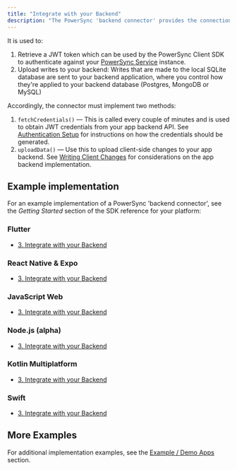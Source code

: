 ```yaml
---
title: "Integrate with your Backend"
description: "The PowerSync 'backend connector' provides the connection between your application backend and the PowerSync client-slide managed SQLite database."
---
```



It is used to:

1. Retrieve a JWT token which can be used by the PowerSync Client SDK to authenticate against your [PowerSync Service](/architecture/powersync-service) instance.
2. Upload writes to your backend: Writes that are made to the local SQLite database are sent to your backend application, where you control how they're applied to your backend database (Postgres, MongoDB or MySQL)

Accordingly, the connector must implement two methods:

1. `fetchCredentials()` — This is called every couple of minutes and is used to obtain JWT credentials from your app backend API. See [Authentication Setup](/installation/authentication-setup) for instructions on how the credentials should be generated.
2. `uploadData()` — Use this to upload client-side changes to your app backend.
See [Writing Client Changes](/installation/app-backend-setup/writing-client-changes) for considerations on the app backend implementation.

## Example implementation

For an example implementation of a PowerSync 'backend connector', see the _Getting Started_ section of the SDK reference for your platform:

### <Icon icon="flutter" iconType="solid" size="24"/> Flutter

* [3\. Integrate with your Backend](/client-sdk-references/flutter#3-integrate-with-your-backend)

### <Icon icon="react" iconType="solid" size="24"/> React Native & Expo

* [3\. Integrate with your Backend](/client-sdk-references/react-native-and-expo#3-integrate-with-your-backend)

### <Icon icon="js" iconType="solid" size="24"/> JavaScript Web

* [3\. Integrate with your Backend](/client-sdk-references/javascript-web#3-integrate-with-your-backend)

### <Icon icon="node-js" iconType="solid" size="24"/> Node.js (alpha)

* [3\. Integrate with your Backend](/client-sdk-references/node#3-integrate-with-your-backend)

### <Icon icon="k" iconType="solid" size="24"/> Kotlin Multiplatform

* [3\. Integrate with your Backend](/client-sdk-references/kotlin-multiplatform#3-integrate-with-your-backend)

### <Icon icon="swift" iconType="solid" size="24"/> Swift

* [3\. Integrate with your Backend](/client-sdk-references/swift#3-integrate-with-your-backend)

## More Examples

For additional implementation examples, see the [Example / Demo Apps](/resources/demo-apps-example-projects) section.
